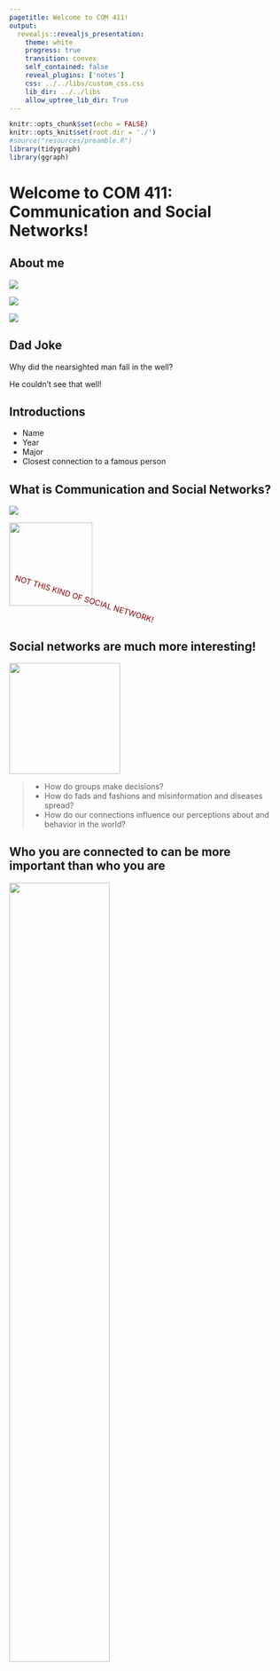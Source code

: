 ```yaml
---
pagetitle: Welcome to COM 411!
output: 
  revealjs::revealjs_presentation:
    theme: white
    progress: true
    transition: convex
    self_contained: false
    reveal_plugins: ['notes']
    css: ../../libs/custom_css.css
    lib_dir: ../../libs
    allow_uptree_lib_dir: True
---
```


```r
knitr::opts_chunk$set(echo = FALSE)
knitr::opts_knit$set(root.dir = './')
#source("resources/preamble.R")
library(tidygraph)
library(ggraph)
```
# Welcome to COM 411: Communication and Social Networks!

## About me

<div class='container'>
<div class='col fragment'>
<img src='./images/the_fam.jpg'/>
</div>
<div class='col fragment'>
<img src='https://upload.wikimedia.org/wikipedia/commons/thumb/8/80/Wikipedia-logo-v2.svg/500px-Wikipedia-logo-v2.svg.png' style='max-width:250px;'>
</div>
<div class='col fragment'>
<img src="https://vignette.wikia.nocookie.net/logopedia/images/c/cd/Reddit_2017_%28Stacked%29.svg/revision/latest/scale-to-width-down/709?cb=20190502124341" style='max-width:250px;'/>
</div>
</div>

## Dad Joke

Why did the nearsighted man fall in the well?

<span class='fragment'>He couldn't see that well!</span>

## Introductions
- Name
- Year
- Major
- Closest connection to a famous person 

## What is Communication and Social Networks?

<div class='container'>
<div class='col'>
<img src='https://upload.wikimedia.org/wikipedia/commons/thumb/9/95/Instagram_logo_2022.svg/150px-Instagram_logo_2022.svg.png'/>
</div>
<div class='col'>
<img src='https://upload.wikimedia.org/wikipedia/commons/thumb/c/ce/X_logo_2023.svg/120px-X_logo_2023.svg.png' style='width:150px;' />
</div>
</div>

<div style= "color:darkred; transform: rotate(17deg);" class='fragment'>NOT THIS KIND OF SOCIAL NETWORK!</div>

## Social networks are much more interesting!

<img class='fragment' src='./images/zacharay_karate.png' height='200px' />

>- How do groups make decisions?
>- How do fads and fashions and misinformation and diseases spread?
>- How do our connections influence our perceptions about and behavior in the world?

## Who you are connected to can be more important than who you are

<img class='fragment' src='./images/dyad_net.png' style='width:60%'/>

## Who you are connected to can be more important than who you are

<img class='fragment' src='./images/full_net.png' style='width:60%;'/>

## Who you are connected to can be more important than who you are

<img class='fragment' src='./images/covid_bubble.png' style='width:60%;'/>


## Goals
> 1. Understand the foundations of network theory and analysis
> 2. Critically read social network studies
> 3. Learn how social networks relate to your own interests
> 4. Gain a basic understanding of gathering and analyzing network data in R

# How we reach those goals

## About the class

> - Building a learning community
> - Discussions vs. lectures
> - Resolving confusion
> - Project-based

## Grading
>- Normal grading has some negative unintended consequences
<div class='container'>
<div class='col'>
<img class='fragment' src='./images/discussion.jpg' style='max-width:450px;'/>
</div>
</div>
>- How can we build a learning community?

## Grading
>- I'm interested in teaching, not assessing
> - Goal is to build structures that encourage learning and accountability
>- Assignments will be turned in on Brightspace and/or discussed in class
>- I will provide general feedback
>- 3 times during the semester you will turn in reflection pieces
>- If I disagree I will reach out

## Class Meetings

> - Most content is asynchronous
>	- Readings
>	- Video lectures
> - Tuesdays
>	- Time discussing + reviewing concepts and homework
>	- Random cold calling
> - Thursdays 
>	- Activities
>	- R Labs
>	- Co-working / Office Hours

## Class meetings

> - I will work hard to make our classes valuable
> - Do the same; be prepared, open, and engaged
> - Class discussions are a fundamental part of the class and I expect you to be at every class

## Assignments

>- Homework
>	- Social network concepts
>	- Programming practice
>- Reading
>   - 3-2-1 on Brightspace
>     - 3 things you learned / connections made
>     - 2 questions / things that are still confusing
      - 1 discussion question for class
>	- Discussion Questions due Monday at noon
>- Participation (in class and online)

## Readings
> - Academic papers
>	- Typically linked from wiki
>	- A few on Brightspace (I will make this clear)
> - Textbooks
>	- Networks, Crowds and Markets
>	- Introduction to social network methods

## Programming

>- You will understand what this means! :)

<div class='fragment'>
```r
create_notable('zachary') %>%
  activate(nodes) %>%
  mutate(group = as.factor(group_infomap())) %>%
  ggraph(layout = 'kk') +
  geom_edge_fan(width=.2) + 
  geom_node_point(aes(color = group), size = 5)
```
</div>

## Exam
> - One exam
>	- Goal is to encourage self-accountability

## Final Project

Options:

> - Group project: network-based intervention (e.g., spreading an idea on campus)
> - (Group?) research project: analysis of network data
> - "Pitch" to an organization about how what you have learned could be used to help their organization


# Resources

## Discord

> - Conversation and questions
> - Help
>	- In general, ask publicly so others can answer / see the answer

## Wiki

> - Schedule
> - Links to readings
> - Links to assignments

## Brightspace

> - Some readings
> - Submit assignments

## Office Hours

> - Tuesdays, 2-4
>	- Also open to meeting virtually

## Please be vocal
>- I will solicit feedback as part of reflections
>- Let me know what is and isn't working

## Assignments

> - Read the syllabus
> - Fill out the reflection on Brightspace
> - This Thursday will be a (fun!) synchronous activity
> - Bring your computer, if possible!
> - Make sure you are signed up on Discord


## Questions?


